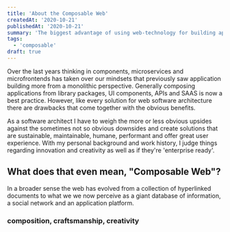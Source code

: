```yaml
---
title: 'About the Composable Web'
createdAt: '2020-10-21'
publishedAt: '2020-10-21'
summary: 'The biggest advantage of using web-technology for building applications is the ability to deliver incremental results fast. That fits right into an agile mindset, where short cycles of development lead from idea to prototype to usable software that can be incrementally shipped. Those ideas work best with component thinking, not only in terms of front-end components, but also in composition of webservices and APIs.'
tags:
  - 'composable'
draft: true
---
```


Over the last years thinking in components, microservices and microfrontends has taken over our mindsets that previously saw application building more from a monolithic perspective. Generally composing applications from library packages, UI components, APIs and SAAS is now a best practice. However, like every solution for web software architecture there are drawbacks that come together with the obvious benefits.

As a software architect I have to weigh the more or less obvious upsides against the sometimes not so obvious downsides and create solutions that are sustainable, maintainable, humane, performant and offer great user experience. With my personal background and work history, I judge things regarding innovation and creativity as well as if they're 'enterprise ready'.

## What does that even mean, "Composable Web"?

In a broader sense the web has evolved from a collection of hyperlinked documents to what we we now perceive as a giant database of information, a social network and an application platform.

### composition, craftsmanship, creativity
